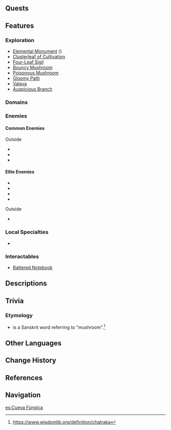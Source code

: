 {{Location Infobox
|image        = Chatrakam Cave.png
|type         = Subarea
|region       = Sumeru
|subregion    = Dharma Forest
|area         = Lokapala Jungle
}}
{{Location Intro|description=<p>Chatrakam Cave is best known for containing a large number of [[Fungi]], and humans typically do not go inside.</p>}}
<!--
==Points of Interest==
{{Locations by Category Table|type=Points of Interest}}
-->
==Quests==
{{Quests by Category List|heo=1}}

==Features==
===Exploration===
* [[Elemental Monument]] ({{Dendro}})
* [[Clusterleaf of Cultivation]]
* [[Four-Leaf Sigil]]
* [[Bouncy Mushroom]]
* [[Poisonous Mushroom]]
* [[Gloomy Path]]
* [[Valaya]]
* [[Auspicious Branch]]

===Domains===
{{Domains by Category Gallery}}

===Enemies===
====Common Enemies====
{{Column|2|
*{{Enemy|Floating Hydro Fungus}}
*{{Enemy|Stretchy Geo Fungus}}
*{{Enemy|Grounded Hydroshroom}}
*{{Enemy|Floating Dendro Fungus}}
*{{Enemy|Winged Dendroshroom}}
*{{Enemy|Eremite Ravenbeak Halberdier}}
*{{Enemy|Eremite Axe Vanguard}}
*{{Enemy|Eremite Linebreaker}}
*{{Enemy|Eremite Crossbow}}
*{{Enemy|Eremite Sword-Dancer}}
}}
;Outside
*{{Enemy|Hilichurl Berserker}}
*{{Enemy|Dendro Samachurl}}
*{{Enemy|Eremite Sunfrost}}

====Elite Enemies====
*{{Enemy|Ruin Destroyer}}
*{{Enemy|Ruin Cruiser}}
*{{Enemy|Ruin Defender}}
*{{Enemy|Ruin Grader}}
;Outside
*{{Enemy|Ruin Drake: Skywatch}}

===Local Specialties===
* {{Item|Nilotpala Lotus}}

===Interactables===
* [[Aranakin's Old Friend|Battered Notebook]]

==Descriptions==
{{Description|The damp environment within the cave that lies hidden deep in the woods is especially suited for the growth of [[fungi]].<br />According to [[Amurta]], these fungi come in a great many varieties. However, few people save the [[Vanara]] — for whom mushroom-picking is a duty — will set foot there, given the large number of Fungi dwelling inside as well.|[[Expedition]] description}}

==Trivia==
===Etymology===
* {{Lang|''Chatraka''|sa=छत्राक}} is a Sanskrit word referring to "mushroom".<ref>https://www.wisdomlib.org/definition/chatraka</ref>

==Other Languages==
{{Other Languages
|en      = Chatrakam Cave
|zhs     = 茸蕈窟
|zhs_rm  = Róngxùn-kū
|zht     = 茸蕈窟
|zht_rm  = Róngxùn-kū
|zh_tl   = Lush Mushroom Cave
|ja      = チャトラカム{{rubi|洞|どう|窟|くつ}}
|ja_rm   = Chatorakamu Doukutsu
|ja_tl   = Chatrakam Cave
|ko      = 차트라캄 동굴
|ko_rm   = Chateurakam Donggul
|ko_tl   = Chatrakam Cave
|es      = Cueva Fúngica
|es_tl   = Fungal Cave
|fr      = Grotte de Chatrakam
|fr_tl   = Chatrakam Grotto
|ru      = Пещера Чатракам
|ru_tl   = Chatrakam Cave
|th      = Chatrakam Cave
|vi      = Hang Chatrakam
|vi_tl   = Chatrakam Cave
|de      = Chatrakam-Höhle
|de_tl   = Chatrakam Cave
|id      = Chatrakam Cave
|pt      = Caverna Chatrakam
|pt_tl   = Chatrakam Cavern
|tr      = Chatrakam Mağarası
|tr_tl   = 
|it      = Caverna di Chatrakam
|it_tl   = Chatrakam Cave
}}

==Change History==
{{Change History|3.0}}

==References==
{{Reflist}}

==Navigation==
{{Area Navbox|Sumeru}}

[[es:Cueva Fúngica]]